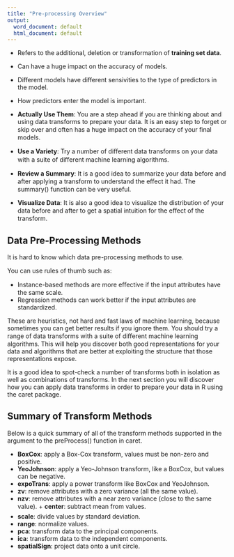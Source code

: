 ```yaml
---
title: "Pre-processing Overview"
output:
  word_document: default
  html_document: default
---
```


+ Refers to the additional, deletion or transformation of **training set data**.

+ Can have a huge impact on the accuracy of models.

+ Different models have different sensivities to the type of predictors in the model.

+ How predictors enter the model is important.

+ **Actually Use Them**: You are a step ahead if you are thinking about and using data transforms to 
prepare your data. It is an easy step to forget or skip over and often has a huge impact on the 
accuracy of your ﬁnal models.

+ **Use a Variety**: Try a number of diﬀerent data transforms on your data with a suite of diﬀerent 
machine learning algorithms.

+ **Review a Summary**: It is a good idea to summarize your data before and after applying a transform to understand the eﬀect it had. 
The summary() function can be very useful.

+ **Visualize Data**: It is also a good idea to visualize the distribution of your data before and after 
to get a spatial intuition for the eﬀect of the transform.

## Data Pre-Processing Methods

It is hard to know which data pre-processing methods to use. 

You can use rules of thumb such as:

+ Instance-based methods are more eﬀective if the input attributes have the same scale.
+ Regression methods can work better if the input attributes are standardized.

These are heuristics, not hard and fast laws of machine learning, because sometimes you can get better results 
if you ignore them. You should try a range of data transforms with a suite of diﬀerent machine learning algorithms. 
This will help you discover both good representations for your data and algorithms that are better at exploiting 
the structure that those representations expose. 

It is a good idea to spot-check a number of transforms both in isolation as well as combinations of transforms. 
In the next section you will discover how you can apply data transforms in order to prepare your data in R 
using the caret package.

## Summary of Transform Methods

Below is a quick summary of all of the transform methods supported in the argument to the preProcess() function in caret.

+ **BoxCox**: apply a Box-Cox transform, values must be non-zero and positive.
+ **YeoJohnson**: apply a Yeo-Johnson transform, like a BoxCox, but values can be negative.
+ **expoTrans**: apply a power transform like BoxCox and YeoJohnson.
+ **zv**: remove attributes with a zero variance (all the same value).
+ **nzv**: remove attributes with a near zero variance (close to the same value).
+ **center**: subtract mean from values.
+ **scale**: divide values by standard deviation.
+ **range**: normalize values.
+ **pca**: transform data to the principal components.
+ **ica**: transform data to the independent components.
+ **spatialSign**: project data onto a unit circle.

